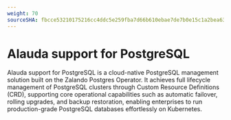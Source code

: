 ```yaml
---
weight: 70
sourceSHA: fbcce53210175216cc4ddc5e259fba7d66b610ebae7de7b0e15c1a2bea63d28d
---
```


# Alauda support for PostgreSQL

Alauda support for PostgreSQL is a cloud-native PostgreSQL management solution built on the Zalando Postgres Operator. It achieves full lifecycle management of PostgreSQL clusters through Custom Resource Definitions (CRD), supporting core operational capabilities such as automatic failover, rolling upgrades, and backup restoration, enabling enterprises to run production-grade PostgreSQL databases effortlessly on Kubernetes.

<ExternalSite name="postgresql" href="/intro" />
